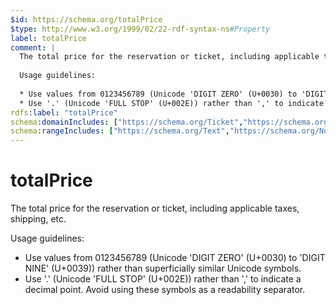 ```yaml
---
$id: https://schema.org/totalPrice
$type: http://www.w3.org/1999/02/22-rdf-syntax-ns#Property
label: totalPrice
comment: |
  The total price for the reservation or ticket, including applicable taxes, shipping, etc.
  
  Usage guidelines:
  
  * Use values from 0123456789 (Unicode 'DIGIT ZERO' (U+0030) to 'DIGIT NINE' (U+0039)) rather than superficially similar Unicode symbols.
  * Use '.' (Unicode 'FULL STOP' (U+002E)) rather than ',' to indicate a decimal point. Avoid using these symbols as a readability separator.
rdfs:label: "totalPrice"
schema:domainIncludes: ["https://schema.org/Ticket","https://schema.org/Reservation"]
schema:rangeIncludes: ["https://schema.org/Text","https://schema.org/Number","https://schema.org/PriceSpecification"]
---
```


# totalPrice

The total price for the reservation or ticket, including applicable taxes, shipping, etc.

Usage guidelines:

* Use values from 0123456789 (Unicode 'DIGIT ZERO' (U+0030) to 'DIGIT NINE' (U+0039)) rather than superficially similar Unicode symbols.
* Use '.' (Unicode 'FULL STOP' (U+002E)) rather than ',' to indicate a decimal point. Avoid using these symbols as a readability separator.

